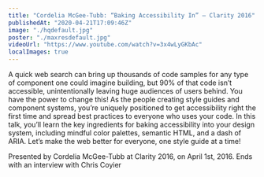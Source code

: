 ```yaml
---
title: "Cordelia McGee-Tubb: “Baking Accessibility In” — Clarity 2016"
publishedAt: "2020-04-21T17:09:46Z"
image: "./hqdefault.jpg"
poster: "./maxresdefault.jpg"
videoUrl: "https://www.youtube.com/watch?v=3x4wLyGKbAc"
localImages: true
---
```


A quick web search can bring up thousands of code samples for any type of component one could imagine building, but 90% of that code isn’t accessible, unintentionally leaving huge audiences of users behind. You have the power to change this! As the people creating style guides and component systems, you’re uniquely positioned to get accessibility right the first time and spread best practices to everyone who uses your code. In this talk, you’ll learn the key ingredients for baking accessibility into your design system, including mindful color palettes, semantic HTML, and a dash of ARIA. Let’s make the web better for everyone, one style guide at a time!

Presented by Cordelia McGee-Tubb at Clarity 2016, on April 1st, 2016. Ends with an interview with Chris Coyier
